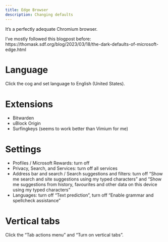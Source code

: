 ```yaml
---
title: Edge Browser
description: Changing defaults
---
```


It's a perfectly adequate Chromium browser.

I've mostly followed this blogpost before: https://thomask.sdf.org/blog/2023/03/18/the-dark-defaults-of-microsoft-edge.html

# Language

Click the cog and set language to English (United States).

# Extensions

- Bitwarden
- uBlock Origin
- Surfingkeys (seems to work better than Vimium for me)

# Settings

- Profiles / Microsoft Rewards: turn off
- Privacy, Search, and Services: turn off all services
- Address bar and search / Search suggestions and filters: turn off "Show me search and site suggestions using my typed characters" and "Show me suggestions from history, favourites and other data on this device using my typed characters
"
- Languages: turn off "Text prediction", turn off "Enable grammar and spellcheck assistance"

# Vertical tabs

Click the "Tab actions menu" and "Turn on vertical tabs".
